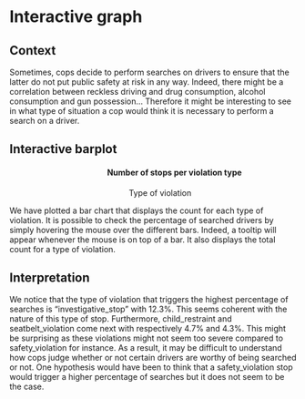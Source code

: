 # Interactive graph

## Context

Sometimes, cops decide to perform searches on drivers to ensure that the latter do not put public safety at risk in any way. Indeed, there might be a correlation between reckless driving and drug consumption, alcohol consumption and gun possession... Therefore it might be interesting to see in what type of situation a cop would think it is necessary to perform a search on a driver.

## Interactive barplot

<script src="https://d3js.org/d3.v4.js"></script>

<h4 style="text-align: center; margin-left: 15%">Number of stops per violation type</h1>
<div id="plot" style="width: 960px"></div>
<p style="text-align: center; font-size: 14px; margin-left: 5%">Type of violation</p>
<script src="scripts/myscript.js"></script>

We have plotted a bar chart that displays the count for each type of violation. It is possible to check the percentage of searched drivers by simply hovering the mouse over the different bars. Indeed, a tooltip will appear whenever the mouse is on top of a bar. It also displays the total count for a type of violation.

## Interpretation

We notice that the type of violation that triggers the highest percentage of searches is "investigative_stop" with 12.3%. This seems coherent with the nature of this type of stop. Furthermore, child_restraint and seatbelt_violation come next with respectively 4.7% and 4.3%. This might be surprising as these violations might not seem too severe compared to safety_violation for instance. As a result, it may be difficult to understand how cops judge whether or not certain drivers are worthy of being searched or not. One hypothesis would have been to think that a safety_violation stop would trigger a higher percentage of searches but it does not seem to be the case.